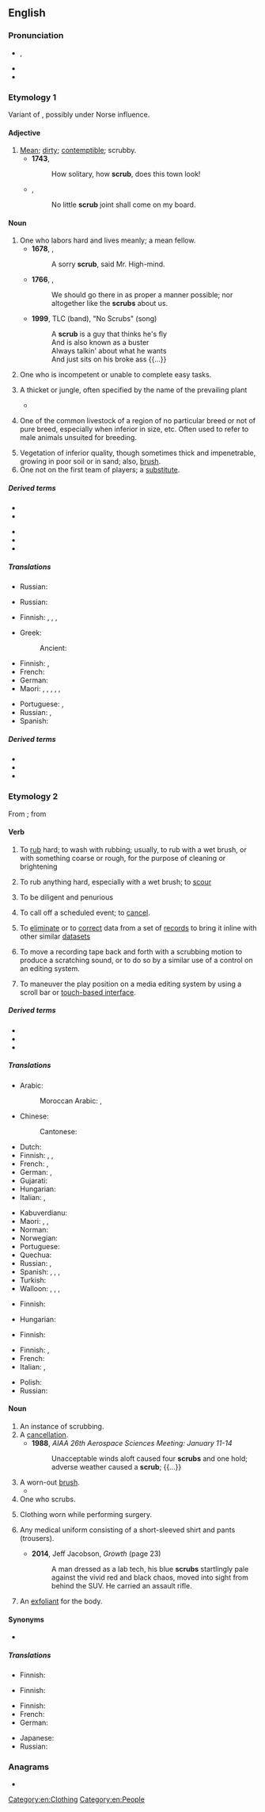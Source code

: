 ==English==
{{wikipedia|dab=scrub}}

===Pronunciation===
* {{enPR|skrŭb}}, {{IPA|en|/skɹʌb/}}
* {{audio|en|LL-Q1860 (eng)-Vealhurl-scrub.wav ‎|Audio (UK)}}
* {{rhymes|en|ʌb}}

===Etymology 1===
Variant of {{m|en|shrub}}, possibly under Norse influence.
{{etystub|en}}

====Adjective====
{{en-adj}}

# [[mean|Mean]]; [[dirty]]; [[contemptible]]; scrubby.
#* '''1743''', {{w|Horace Walpole}}
#*: How solitary, how '''scrub''', does this town look!
#* {{rfdate|en}}, {{w|Jonathan Swift}}
#*: No little '''scrub''' joint shall come on my board.

====Noun====
{{en-noun}}

# One who labors hard and lives meanly; a mean fellow.
#* '''1678''', {{w|John Bunyan}}, ''{{w|The Pilgrim's Progress}}''
#*: A sorry '''scrub''', said Mr. High-mind.
#* '''1766''', {{w|Oliver Goldsmith}}, ''{{w|The Vicar of Wakefield}}''
#*: We should go there in as proper a manner possible; nor altogether like the '''scrubs''' about us.
#* '''1999''', TLC (band), "No Scrubs" (song)
#*: A '''scrub''' is a guy that thinks he's fly<br>And is also known as a buster<br>Always talkin' about what he wants<br>And just sits on his broke ass {{...}}
# One who is incompetent or unable to complete easy tasks.
#: {{ux|en|What a '''scrub'''! Instead of washing the dishes she put the used food on her face!}}
# A thicket or jungle, often specified by the name of the prevailing plant
#: {{ux|en|oak '''scrub'''}}
#* {{quote-book|en|year=1913|author={{w|Joseph C. Lincoln}}|chapter=1
|title=[http://openlibrary.org/works/OL5535161W Mr. Pratt's Patients]
|passage=I stumbled along through the young pines and huckleberry bushes. Pretty soon I struck into a sort of path that, I cal'lated, might lead to the road I was hunting for. It twisted and turned, and, the first thing I knew, made a sudden bend around a bunch of bayberry '''scrub''' and opened out into a big clear space like a lawn.}}
# {{lb|en|US|stock breeding}} One of the common livestock of a region of no particular breed or not of pure breed, especially when inferior in size, etc. Often used to refer to male animals unsuited for breeding.
# Vegetation of inferior quality, though sometimes thick and impenetrable, growing in poor soil or in sand; also, [[brush]].
# One not on the first team of players; a [[substitute]].
=====Derived terms=====
{{der-top}}
* {{l|en|scrubbable}}
* {{l|en|scrub board}}
{{der-mid}}
* {{l|en|scrub game}} <!--a game, as of ball, by unpracticed players.-->
* {{l|en|scrubland}}
* {{l|en|scrub race}} <!--a race between scrubs, or between untrained animals or contestants.-->
{{der-bottom}}

=====Translations=====
{{trans-top|one who labors hard and lives meanly; a mean fellow}}
* Russian: {{t+|ru|ничто́жество|n}}
{{trans-mid}}
{{trans-bottom}}

{{trans-top|something small and mean}}
* Russian: {{t+|ru|замо́рыш|m}}
{{trans-mid}}
{{trans-bottom}}

{{trans-top|a thicket or jungle}}
* Finnish: {{t+|fi|pensaikko}}, {{t|fi|pusikko}}, {{t+|fi|puska}}, {{t+|fi|tiheikkö}}
{{trans-mid}}
* Greek:
*: Ancient: {{t|grc|σκῖρος|m}}
{{trans-bottom}}

{{trans-top|one of the common livestock of a region of no particular breed or not of pure breed}}
{{trans-mid}}
{{trans-bottom}}

{{trans-top|vegetation of inferior quality}}
* Finnish: {{t+|fi|puska}}, {{t|fi|pöheikkö}}
* French: {{t+|fr|broussaille|f}}
* German: {{t+|de|Gestrüpp|n}}
* Maori: {{t|mi|taekai}}, {{t|mi|ururua}}, {{t|mi|tahuere}}, {{t|mi|mōheuheu}}, {{t|mi|tāwhao}}, {{t|mi|heuheu}}
{{trans-mid}}
* Portuguese: {{t+|pt|mato|m}}, {{t+|pt|brenha|f}}
* Russian: {{t+|ru|скраб|m}}, {{t+|ru|куста́рник|m}}
* Spanish: {{t+|es|breña|f}}
{{trans-bottom}}

=====Derived terms=====
* {{l|en|scrub bird}}
* {{l|en|scrub oak}}
* {{l|en|scrub robin}}

===Etymology 2===
{{wikipedia|Scrubs (clothing)|Scrubs}}
From {{etyl|enm|en}} {{m|enm|scrobben||groom a horse with a [[currycomb]]}}; from {{etyl|dum|en}} {{m|dum|schrobben||clean by scrubbing}}

====Verb====
{{en-verb|scrubb}}

# {{lb|en|transitive}} To [[rub]] hard; to wash with rubbing; usually, to rub with a wet brush, or with something coarse or rough, for the purpose of cleaning or brightening
#: {{ux|en|to '''scrub''' a floor}}
#: {{ux|en|to '''scrub''' your fingernails}}
# {{lb|en|intransitive}} To rub anything hard, especially with a wet brush; to [[scour]]
# {{lb|en|intransitive|figuratively}} To be diligent and penurious
#: {{ux|en|to '''scrub''' hard for a living}}
# {{lb|en|transitive}} To call off a scheduled event; to [[cancel]].
#: {{ux|en|Engineers had to '''scrub''' the satellite launch due to bad weather.}}
# {{lb|en|databases|transitive}} To [[eliminate]] or to [[correct]] data from a set of [[record]]s to bring it inline with other similar [[dataset]]s
#: {{ux|en|The street segment data from the National Post Office will need to be '''scrubbed''' before it can be integrated into our system.}}
# {{lb|en|audio}} To move a recording tape back and forth with a scrubbing motion to produce a scratching sound, or to do so by a similar use of a control on an editing system.
# {{lb|en|audio|video}} To maneuver the play position on a media editing system by using a scroll bar or [[multitouch|touch-based interface]].
#: {{synonyms|en|seek}}

=====Derived terms=====
* {{l|en|scrub off}}
* {{l|en|scrub out}}
* {{l|en|scrub up}}

=====Translations=====
{{trans-top|to rub hard}}
* Arabic:
*: Moroccan Arabic: {{t|ary|حك|tr=ḥək|alt=حكّ}}, {{t|ary|فرك|tr=frək|alt=فْرك}} {{qualifier|skin while washing, clothes}}
* Chinese:
*: Cantonese: {{t|yue|擦|tr=caat3|sc=Hani}}
* Dutch: {{t+|nl|schrobben}}
* Finnish: {{t|fi|jynssätä}}, {{t|fi|jyystää}}, {{t|fi|kuurata}}
* French: {{t+|fr|récurer}}, {{t+|fr|frotter}}
* German: {{t+|de|scheuern}}, {{t+|de|schrubben}}
* Gujarati: {{t|gu| ઘાસવાનુ}}
* Hungarian: {{t+|hu|sikál}}
* Italian: {{t|it|sfregare}}, {{t+|it|strofinare}}
{{trans-mid}}
* Kabuverdianu: {{t|kea|skoba}}
* Maori: {{t|mi|ūkui}}, {{t|mi|kōmukumuku}}, {{t|mi|hūkui}}
* Norman: {{t|nrf|scrober}}
* Norwegian: {{t+|no|skrubbe}}
* Portuguese: {{t+|pt|esfregar}}
* Quechua: {{t|qu|khituy}}
* Russian: {{t+|ru|скрести́|impf}}, {{t+|ru|дра́ить|impf}}
* Spanish: {{t+|es|fregar}}, {{t+|es|tallar}} {{qualifier|Mexico}}, {{t+|es|estregar}}, {{t+|es|restregar}}
* Turkish: {{t+|tr|ovmak}}
* Walloon: {{t+|wa|schurer}}, {{t+|wa|rischurer}}, {{t|wa|kifroyî}}, {{t+|wa|cafroter}}
{{trans-bottom}}

{{trans-top|to rub anything hard}}
* Finnish: {{t|fi|jynssätä}}
{{trans-mid}}
* Hungarian: {{t+|hu|sikál}}
{{trans-bottom}}

{{trans-top|to be diligent and penurious}}
* Finnish: {{t|fi|puurtaa}}
{{trans-mid}}
{{trans-bottom}}

{{trans-top|to call off a scheduled event; to cancel}}
* Finnish: {{t+|fi|perua}}, {{t+|fi|peruuttaa}}
* French: {{t+|fr|annuler}}
* Italian: {{t+|it|disdire}}, {{t+|it|annullare}}
{{trans-mid}}
* Polish: {{t+|pl|odwołać}}
* Russian: {{t+|ru|отменять}}
{{trans-bottom}}

====Noun====
{{en-noun}}

# An instance of scrubbing.
# A [[cancellation]].
#* '''1988''', ''AIAA 26th Aerospace Sciences Meeting: January 11-14''
#*: Unacceptable winds aloft caused four '''scrubs''' and one hold; adverse weather caused a '''scrub'''; {{...}}
# A worn-out [[brush]].
#* {{quote-book|en|year=1752|author=Robert Ainsworth|title=Thesaurus Linguae Latinae Compendiarius|passage=A '''scrub''' [broom worn out] Scopa detrita.}}
# One who scrubs.
# {{lb|en|medicine|in the plural}} Clothing worn while performing surgery.
# {{lb|en|by extension|in the plural}} Any medical uniform consisting of a short-sleeved shirt and pants (trousers).
#* '''2014''', Jeff Jacobson, ''Growth'' (page 23)
#*: A man dressed as a lab tech, his blue '''scrubs''' startlingly pale against the vivid red and black chaos, moved into sight from behind the SUV. He carried an assault rifle.
# An [[exfoliant]] for the body.

====Synonyms====
* {{sense|clothing worn during surgery}} {{l|en|surgical gown}}

=====Translations=====
{{trans-top|instance of scrubbing}}
* Finnish: {{t|fi|jynssäys}}
{{trans-mid}}
{{trans-bottom}}

{{trans-see|cancellation}}

{{trans-top|worn-out brush}}
{{trans-mid}}
{{trans-bottom}}

{{trans-top|one who scrubs}}
* Finnish: {{t|fi|jynssääjä}}
{{trans-mid}}
{{trans-bottom}}

{{trans-top|clothing worn in surgery}}
* Finnish: {{t|fi|[[kirurgi|kirurgin]] [[asu]]}}
* French: {{t|fr|blouse médicale|f}}
* German: {{t|de|Kasack|m}}
{{trans-mid}}
* Japanese: {{t|ja|スクラブ|tr=sukurabu}}
* Russian: {{t|ru|костю́м хиру́рга|m}}
{{trans-bottom}}

===Anagrams===
* {{anagrams|en|a=bcrsu|curbs}}

[[Category:en:Clothing]]
[[Category:en:People]]